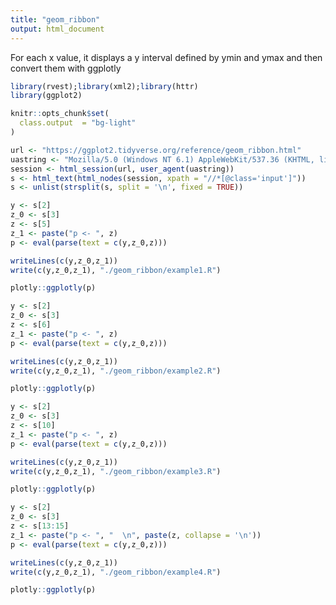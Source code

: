 ```yaml
---
title: "geom_ribbon"
output: html_document
---
```


For each x value, it displays a y interval defined by ymin and ymax  and then convert them with ggplotly

```r
library(rvest);library(xml2);library(httr)
library(ggplot2)

knitr::opts_chunk$set(
  class.output  = "bg-light"
)
```

```r
url <- "https://ggplot2.tidyverse.org/reference/geom_ribbon.html"
uastring <- "Mozilla/5.0 (Windows NT 6.1) AppleWebKit/537.36 (KHTML, like Gecko) Chrome/88.0.4324.190 Safari/537.36"
session <- html_session(url, user_agent(uastring))
s <- html_text(html_nodes(session, xpath = "//*[@class='input']"))
s <- unlist(strsplit(s, split = '\n', fixed = TRUE))
```

```r
y <- s[2]
z_0 <- s[3]
z <- s[5]
z_1 <- paste("p <- ", z)
p <- eval(parse(text = c(y,z_0,z)))
```

```r
writeLines(c(y,z_0,z_1))
write(c(y,z_0,z_1), "./geom_ribbon/example1.R")
```

```r
plotly::ggplotly(p)
```

```r
y <- s[2]
z_0 <- s[3]
z <- s[6]
z_1 <- paste("p <- ", z)
p <- eval(parse(text = c(y,z_0,z)))
```

```r
writeLines(c(y,z_0,z_1))
write(c(y,z_0,z_1), "./geom_ribbon/example2.R")
```

```r
plotly::ggplotly(p)
```

```r
y <- s[2]
z_0 <- s[3]
z <- s[10]
z_1 <- paste("p <- ", z)
p <- eval(parse(text = c(y,z_0,z)))
```

```r
writeLines(c(y,z_0,z_1))
write(c(y,z_0,z_1), "./geom_ribbon/example3.R")
```

```r
plotly::ggplotly(p)
```

```r
y <- s[2]
z_0 <- s[3]
z <- s[13:15]
z_1 <- paste("p <- ", "  \n", paste(z, collapse = '\n'))
p <- eval(parse(text = c(y,z_0,z)))
```

```r
writeLines(c(y,z_0,z_1))
write(c(y,z_0,z_1), "./geom_ribbon/example4.R")
```

```r
plotly::ggplotly(p)
```